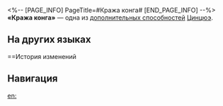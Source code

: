 <%-- [PAGE_INFO]
PageTitle=#Кража конга#
[END_PAGE_INFO] --%>
{{Навык Инфобокс
|Название         = Кража конга
|Изображение      = След Кража конга.png
|Персонаж         = Цинцюэ
|Тип              = Доп. способность
|Возвышение       = 6
|Длительность     = 
|Описание         = После использования усиленной базовой атаки скорость Цинцюэ повышается на 10% на 1 ход.
|Свойство1        = 
|Масштабирование1 = 
}}
'''«Кража конга»''' — одна из [[дополнительная способность|дополнительных способностей]] [[Цинцюэ]].

==На других языках==
{{На других языках
|en   = Winning Hand
|zhs  = 抢杠
|zht  = 搶槓
|ja   = チャンカン
|ko   = 맞불
|es   = Robo de cuarteto
|fr   = Main gagnante
|ru   = Кража конга
|th   = Winning Hand
|vi   = Bắt Bài
|de   = Den Kong berauben
|id   = Robbing the Kong
|pt   = Mão Vitoriosa
}}

==История изменений
{{История изменений|3.5}}

==Навигация==
{{Навык Навбокс|Цинцюэ}}

[[en:]]